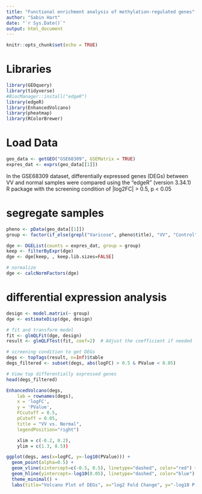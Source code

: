 ```yaml
---
title: "Functional enrichment analysis of methylation-regulated genes"
author: "Sabin Hart"
date: "`r Sys.Date()`"
output: html_document
---
```


```r
knitr::opts_chunk$set(echo = TRUE)
```

# Libraries
```r
library(GEOquery)
library(tidyverse)
#BiocManager::install("edgeR")
library(edgeR)
library(EnhancedVolcano)
library(pheatmap)
library(RColorBrewer)

```
# Load Data
```r
geo_data <- getGEO("GSE68309", GSEMatrix = TRUE)
expres_dat <- exprs(geo_data[[1]])
```

In the GSE68309 dataset, differentially expressed genes (DEGs) between VV and 
normal samples were compared using the “edgeR” (version 3.34.1) R package with 
the screening condition of |log2FC| > 0.5, p < 0.05 

# segregate samples
```r
pheno <- pData(geo_data[[1]])
group <- factor(if_else(grepl("Varicose", pheno$title), "VV", "Control"))

dge <- DGEList(counts = expres_dat, group = group)
keep <- filterByExpr(dge)
dge <- dge[keep, , keep.lib.sizes=FALSE]

# normalize
dge <- calcNormFactors(dge)
```

# differential expression analysis
```r
design <- model.matrix(~ group)
dge <- estimateDisp(dge, design)

# fit and transform model
fit <- glmQLFit(dge, design)
result <- glmQLFTest(fit, coef=2)  # Adjust the coefficient if needed

# screening condition to get DEGs
degs <- topTags(result, n=Inf)$table
degs_filtered <- subset(degs, abs(logFC) > 0.5 & PValue < 0.05)

# View top differentially expressed genes
head(degs_filtered)
```

```r

EnhancedVolcano(degs,
    lab = rownames(degs),
    x = 'logFC',
    y = 'PValue',
    FCcutoff = 0.5,
    pCutoff = 0.05,
    title = "VV vs. Normal",
    legendPosition="right")

    xlim = c(-0.2, 0.2),
    ylim = c(1.3, 8.5))

ggplot(degs, aes(x=logFC, y=-log10(PValue))) +
  geom_point(alpha=0.5) +
  geom_vline(xintercept=c(-0.5, 0.5), linetype="dashed", color="red") +
  geom_hline(yintercept=-log10(0.05), linetype="dashed", color="blue") +
  theme_minimal() +
  labs(title="Volcano Plot of DEGs", x="log2 Fold Change", y="-log10 P-Value")

```


